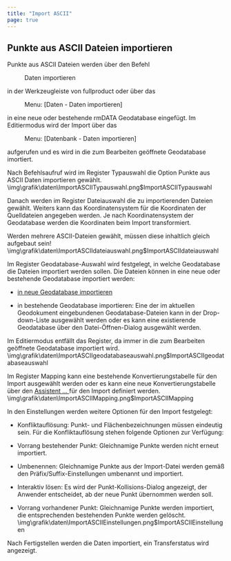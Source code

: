 ```yaml
---
title: "Import ASCII"
page: true
---
```

## Punkte aus ASCII Dateien importieren

Punkte aus ASCII Dateien werden &#252;ber den Befehl  <Menu>Daten importieren</Menu>  in der Werkzeugleiste von  <Placeholder>fullproduct</Placeholder> oder &#252;ber das  <Menu> Menu: [Daten - Daten importieren] </Menu>  in eine neue oder bestehende rmDATA Geodatabase eingef&#252;gt.
Im Editiermodus wird der Import &#252;ber das  <Menu> Menu: [Datenbank - Daten importieren] </Menu>  aufgerufen und es wird in die zum Bearbeiten ge&#246;ffnete Geodatabase imortiert.

Nach Befehlsaufruf wird im Register  <Border>Typauswahl</Border>  die Option 
 <Border>Punkte aus ASCII Daten importieren</Border> 
gew&#228;hlt.<Image>\img\grafik\daten\ImportASCIITypauswahl.png$ImportASCIITypauswahl</Image>

Danach werden im Register  <Border>Dateiauswahl</Border>  die zu importierenden Dateien gew&#228;hlt.
Weiters kann das Koordinatensystem f&#252;r die Koordinaten der Quelldateien angegeben werden. Je nach Koordinatensystem der Geodatabase werden die Koordinaten beim Import transformiert.

<Warning>
Werden mehrere ASCII-Dateien gew&#228;hlt, m&#252;ssen diese inhaltlich gleich aufgebaut sein!
</Warning><Image>\img\grafik\daten\ImportASCIIdateiauswahl.png$ImportASCIIdateiauswahl</Image>

Im Register  <Border>Geodatabase-Auswahl</Border>  wird festgelegt, in welche Geodatabase die Dateien importiert werden sollen. Die Dateien k&#246;nnen in eine neue oder bestehende Geodatabase importiert werden:

- [in neue Geodatabase importieren](../datenquellenmanager/neuegeodbanlegen)

- in bestehende Geodatabase importieren: Eine der im aktuellen Geodokument eingebundenen Geodatabase-Dateien kann in der Drop-down-Liste ausgew&#228;hlt werden oder es kann eine existierende Geodatabase &#252;ber den Datei-&#214;ffnen-Dialog ausgew&#228;hlt werden.



<Success>
Im Editiermodus entf&#228;llt das Register, da immer in die zum Bearbeiten ge&#246;ffnete Geodatabase importiert wird.
</Success><Image>\img\grafik\daten\ImportASCIIgeodatabaseauswahl.png$ImportASCIIgeodatabaseauswahl</Image>

Im Register  <Border>Mapping</Border>  kann eine bestehende Konvertierungstabelle f&#252;r den Import ausgew&#228;hlt werden oder es kann eine neue Konvertierungstabelle &#252;ber den [Assistent ... ](../daten/importascii2)
 f&#252;r den Import definiert werden.<Image>\img\grafik\daten\ImportASCIIMapping.png$ImportASCIIMapping</Image>

In den  <Border>Einstellungen</Border>  werden weitere Optionen f&#252;r den Import festgelegt:


- Konfliktaufl&#246;sung: Punkt- und Fl&#228;chenbezeichnungen m&#252;ssen eindeutig sein. F&#252;r die Konfliktaufl&#246;sung stehen folgende Optionen zur Verf&#252;gung:

- Vorrang bestehender Punkt: Gleichnamige Punkte werden nicht erneut importiert.

- Umbenennen: Gleichnamige Punkte aus der Import-Datei werden gem&#228;&#223; den Pr&#228;fix/Suffix-Einstellungen umbenannt und importiert.

- Interaktiv l&#246;sen: Es wird der Punkt-Kollisions-Dialog angezeigt, der Anwender entscheidet, ab der neue Punkt &#252;bernommen werden soll.

- Vorrang vorhandener Punkt: Gleichnamige Punkte werden importiert, die entsprechenden bestehenden Punkte werden gel&#246;scht.<Image>\img\grafik\daten\ImportASCIIEinstellungen.png$ImportASCIIEinstellungen</Image>

Nach  <Border>Fertigstellen</Border>  werden die Daten importiert, ein Transferstatus wird angezeigt.